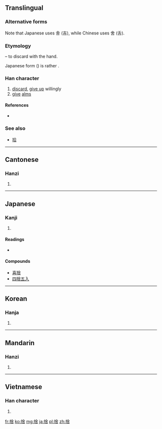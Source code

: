{{also|舍}}
==Translingual==
{{ja-forms|捨|[[舍]]|捨}}
===Alternative forms===
Note that Japanese uses 舎 (吉), while Chinese uses 舍 (舌).

===Etymology===
{{Han compound|手|alt1=扌|t1=hand|舍|ls=psc|c1=s|c2=p}} – to discard with the hand.

Japanese form ({{Jpan|捨}}) is rather {{Han compound|手|alt1=扌|t1=hand|舎|ls=psc|c1=s|c2=p}}.

===Han character===
{{Han char|rn=64|rad=手|as=08|sn=11|four=5806<sub>1</sub>|canj=手人一口 (QOMR), X手人一口 (XQOMR)}}

# [[discard]], [[give up]] willingly
# [[give]] [[alms]]

====References====
* {{Han ref|kx=0434.350|dkj=12191|dj=0784.150|hdz=31900.040|uh=6368|ud=25448|bh=B1CB|bd=45515}}

===See also===
* [[拾]]

----

==Cantonese==

===Hanzi===
{{yue-hanzi|jyut=|y=se2|sim=舍}}

# {{defn|lang=yue|sort=手08}}

----

==Japanese==

===Kanji===
{{ja-kanji|grade=6|rs=手08}}

# {{defn|lang=ja|sort=手08}}

====Readings====
* {{ja-readings|on=[[しゃ]] (sha)|kun=[[すてる]] (suteru)|nadzuke=[[いえ]] (ie), [[えだ]] (eda), [[すて]] (sute)}}

====Compounds====
* [[喜捨]]
* [[四捨五入]]

----

==Korean==

===Hanja===
{{ko-hanja|hangeul=사|eumhun=|rv=sa|mr=sa|y=sa}}

# {{defn|lang=ko|sort=手08}}

----

==Mandarin==

===Hanzi===
{{cmn-hanzi|sim=舍|pin=[[shě]] ([[she3]])|wg=she<sup>3</sup>}}

# {{defn|lang=cmn|sort=手08}}

----

==Vietnamese==

===Han character===
{{vi-hantu|[[xả]]|rs=手08}}

# {{defn|lang=vi|sort=手08}}

[[fr:捨]]
[[ko:捨]]
[[mg:捨]]
[[ja:捨]]
[[pl:捨]]
[[zh:捨]]